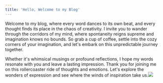```yaml
---
title: 'Hello, Welcome to my Blog'
---
```


Welcome to my blog, where every word dances to its own
beat, and every thought finds its place in the chaos of creativity. I
invite you to wander through the corridors of my mind, where spontaneity
reigns supreme and imagination knows no bounds. So grab a cup of
coffee, settle into the cozy corners of your imagination, and let's
embark on this unpredictable journey together.

Whether it's whimsical musings or profound reflections, I
hope my words resonate with you and leave a lasting impression. Thank
you for joining me on this rollercoaster ride of thoughts and emotions.
Let's explore the wonders of expression and see where the winds of
inspiration take us.![](/guillem-h-pongiluppi-4-african-mountains.jpg)
